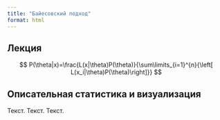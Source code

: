 ```yaml
---
title: "Байесовский подход"
format: html
---
```


## Лекция

$$  
P(\theta|x)=\frac{L(x|\theta)P(\theta)}{\sum\limits_{i=1}^{n}{\left[ L(x_i|\theta)P(\theta)\right]}}  
$$

## Описательная статистика и визуализация

Текст. Текст. Текст.
